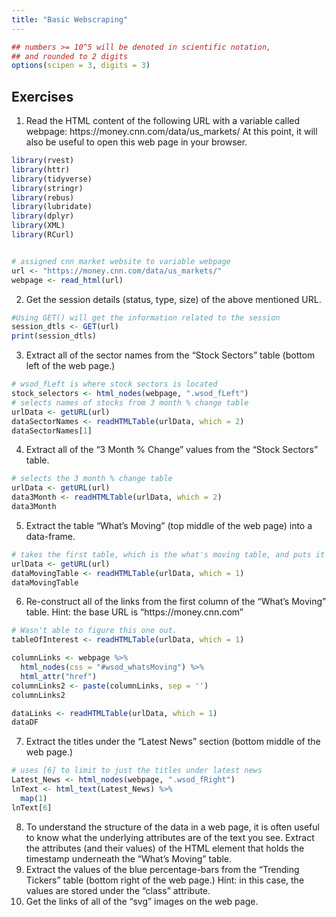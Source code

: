 ```yaml
---
title: "Basic Webscraping"
---
```


<style type="text/css">
.table {

    width: 80%;
    margin-left:10%; 
    margin-right:10%;
}
</style>
```r
## numbers >= 10^5 will be denoted in scientific notation,
## and rounded to 2 digits
options(scipen = 3, digits = 3)
```



## Exercises

1. Read the HTML content of the following URL with a variable called webpage: https://money.cnn.com/data/us_markets/ At this point, it will also be useful to open this web page in your browser.

```r
library(rvest)
library(httr)
library(tidyverse)  
library(stringr)   
library(rebus)     
library(lubridate)
library(dplyr)
library(XML)
library(RCurl)


# assigned cnn market website to variable webpage
url <- "https://money.cnn.com/data/us_markets/"
webpage <- read_html(url)


```

2. Get the session details (status, type, size) of the above mentioned URL.
```r
#Using GET() will get the information related to the session 
session_dtls <- GET(url)
print(session_dtls)

```

3. Extract all of the sector names from the “Stock Sectors” table (bottom left of the web page.)
```r
# wsod_fLeft is where stock sectors is located
stock_selectors <- html_nodes(webpage, ".wsod_fLeft")
# selects names of stocks from 3 month % change table
urlData <- getURL(url)
dataSectorNames <- readHTMLTable(urlData, which = 2)
dataSectorNames[1]
```
4. Extract all of the “3 Month % Change” values from the “Stock Sectors” table.
```r
# selects the 3 month % change table
urlData <- getURL(url)
data3Month <- readHTMLTable(urlData, which = 2)
data3Month
```

5. Extract the table “What’s Moving” (top middle of the web page) into a data-frame.
```r
# takes the first table, which is the what's moving table, and puts it into a data frame.
urlData <- getURL(url)
dataMovingTable <- readHTMLTable(urlData, which = 1)
dataMovingTable

```

6. Re-construct all of the links from the first column of the “What’s Moving” table.
Hint: the base URL is “https://money.cnn.com”

```r
# Wasn't able to figure this one out. 
tableOfInterest <- readHTMLTable(urlData, which = 1)

columnLinks <- webpage %>%
  html_nodes(css = "#wsod_whatsMoving") %>%
  html_attr("href")
columnLinks2 <- paste(columnLinks, sep = '')
columnLinks2

dataLinks <- readHTMLTable(urlData, which = 1)
dataDF

```

7. Extract the titles under the “Latest News” section (bottom middle of the web page.)

```r
# uses [6] to limit to just the titles under latest news
Latest_News <- html_nodes(webpage, ".wsod_fRight")
lnText <- html_text(Latest_News) %>%
  map(1)
lnText[6]


```

8. To understand the structure of the data in a web page, it is often useful to know what the underlying attributes are of the text you see.
Extract the attributes (and their values) of the HTML element that holds the timestamp underneath the “What’s Moving” table.
9. Extract the values of the blue percentage-bars from the “Trending Tickers” table (bottom right of the web page.)
Hint: in this case, the values are stored under the “class” attribute.
10. Get the links of all of the “svg” images on the web page.
